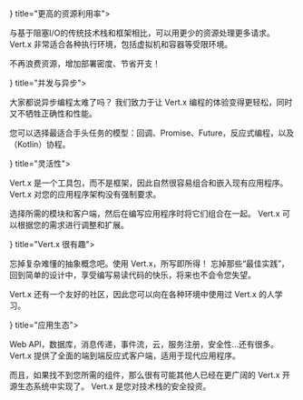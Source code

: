 
<!-- You have to leave a blank line after <FeaturesItem> and the feature's text,
     as well as between the text and </FeaturesItem>. Otherwise, you will
     disable hyphenation and smart punctuation. Also, the text must not indented. -->

<FeaturesList>
<FeaturesItem icon={<icons.Cpu />} title="更高的资源利用率">

与基于阻塞I/O的传统技术栈和框架相比，可以用更少的资源处理更多请求。
Vert.x 非常适合各种执行环境，包括虚拟机和容器等受限环境。

不再浪费资源，增加部署密度、节省开支！

</FeaturesItem>
<FeaturesItem icon={<icons.Sliders />} title="并发与异步">

大家都说异步编程太难了吗？
我们致力于让 Vert.x 编程的体验变得更轻松，同时又不牺牲正确性和性能。

您可以选择最适合手头任务的模型：回调、Promise、Future，反应式编程，以及（Kotlin）协程。

</FeaturesItem>
<FeaturesItem icon={<icons.Feather />} title="灵活性">

Vert.x 是一个工具包，而不是框架，因此自然很容易组合和嵌入现有应用程序。
Vert.x 对您的应用程序架构没有强制要求。

选择所需的模块和客户端，然后在编写应用程序时将它们组合在一起。 Vert.x 可以根据您的需求进行调整和扩展。

</FeaturesItem>
<FeaturesItem icon={<icons.Send />} title="Vert.x 很有趣">

忘掉复杂难懂的抽象概念吧。使用 Vert.x，所写即所得！
忘掉那些“最佳实践”，回到简单的设计中，享受编写易读代码的快乐，将来也不会令您失望。

Vert.x 还有一个友好的社区，因此您可以向在各种环境中使用过 Vert.x 的人学习。

</FeaturesItem>
<FeaturesItem icon={<icons.Umbrella />} title="应用生态">

Web API，数据库，消息传递，事件流，云，服务注册，安全性...还有很多。
Vert.x 提供了全面的端到端反应式客户端，适用于现代应用程序。

而且，如果找不到您所需的组件，那么很有可能其他人已经在更广阔的 Vert.x 开源生态系统中实现了。
Vert.x 是您对技术栈的安全投资。

</FeaturesItem>
</FeaturesList>
